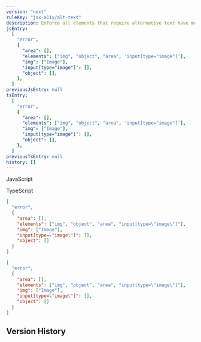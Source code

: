 ```yaml
---
version: "next"
ruleKey: "jsx-a11y/alt-text"
description: Enforce all elements that require alternative text have meaningful information to relay back to end user
jsEntry:
  [
    "error",
    {
      "area": [],
      "elements": ["img", "object", "area", 'input[type="image"]'],
      "img": ["Image"],
      'input[type="image"]': [],
      "object": [],
    },
  ]
previousJsEntry: null
tsEntry:
  [
    "error",
    {
      "area": [],
      "elements": ["img", "object", "area", 'input[type="image"]'],
      "img": ["Image"],
      'input[type="image"]': [],
      "object": [],
    },
  ]
previousTsEntry: null
history: []
---
```


<Tabs defaultValue="js">

<TabsList>
  <TabsTrigger value="js">
    <div className="flex gap-2 items-center">
      <RuleLevelIcon level="error" />
      <p>JavaScript</p>
    </div>
  </TabsTrigger>
  <TabsTrigger value="ts">
    <div className="flex gap-2 items-center">
      <RuleLevelIcon ts level="error" />
      <p>TypeScript</p>
    </div>
  </TabsTrigger>
</TabsList>

<TabsContent value="js">

```json
[
  "error",
  {
    "area": [],
    "elements": ["img", "object", "area", "input[type=\"image\"]"],
    "img": ["Image"],
    "input[type=\"image\"]": [],
    "object": []
  }
]
```

</TabsContent>

<TabsContent value="ts">

```json
[
  "error",
  {
    "area": [],
    "elements": ["img", "object", "area", "input[type=\"image\"]"],
    "img": ["Image"],
    "input[type=\"image\"]": [],
    "object": []
  }
]
```

</TabsContent>

</Tabs>

## Version History

<RuleHistory ruleKey="jsx-a11y/alt-text" />
